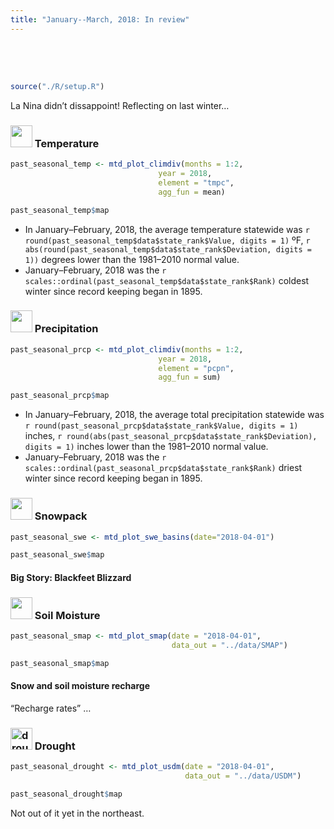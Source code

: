 ```yaml
---
title: "January--March, 2018: In review"
---
```


<br><br>

## {- .tabset .tabset-fade .tabset-pills}

```r
source("./R/setup.R")
```

La Nina didn't dissappoint! Reflecting on last winter...

### <img src="./icons/temperature.svg" width="35px"/> Temperature {-}
```r

past_seasonal_temp <- mtd_plot_climdiv(months = 1:2,
                                 year = 2018,
                                 element = "tmpc",
                                 agg_fun = mean)

past_seasonal_temp$map

```

* In January--February, 2018, the average temperature statewide was `r round(past_seasonal_temp$data$state_rank$Value, digits = 1)` ºF, `r abs(round(past_seasonal_temp$data$state_rank$Deviation, digits = 1))` degrees lower than the 1981--2010 normal value.
* January--February, 2018 was the `r scales::ordinal(past_seasonal_temp$data$state_rank$Rank)` coldest winter since record keeping began in 1895.

### <img src="./icons/precipitation.svg" width="35px"/> Precipitation {-}
```r

past_seasonal_prcp <- mtd_plot_climdiv(months = 1:2,
                                 year = 2018,
                                 element = "pcpn",
                                 agg_fun = sum)

past_seasonal_prcp$map

```

* In January--February, 2018, the average total precipitation statewide was `r round(past_seasonal_prcp$data$state_rank$Value, digits = 1)` inches, `r round(abs(past_seasonal_prcp$data$state_rank$Deviation), digits = 1)` inches lower than the 1981--2010 normal value.
* January--February, 2018 was the `r scales::ordinal(past_seasonal_prcp$data$state_rank$Rank)` driest winter since record keeping began in 1895.

### <img src="./icons/swe.svg" width="35px"/> Snowpack {-}

```r
past_seasonal_swe <- mtd_plot_swe_basins(date="2018-04-01")

past_seasonal_swe$map

```

#### Big Story: Blackfeet Blizzard {-}


### <img src="./icons/soil_saturation.svg" width="35px"/> Soil Moisture {-}

```r

past_seasonal_smap <- mtd_plot_smap(date = "2018-04-01",
                                    data_out = "../data/SMAP")

past_seasonal_smap$map

```

#### Snow and soil moisture recharge {-}
"Recharge rates" ...

### ![drought icon](./icons/drought.svg){width="35px"} Drought {-}
```r

past_seasonal_drought <- mtd_plot_usdm(date = "2018-04-01",
                                       data_out = "../data/USDM")

past_seasonal_drought$map

```

Not out of it yet in the northeast.

